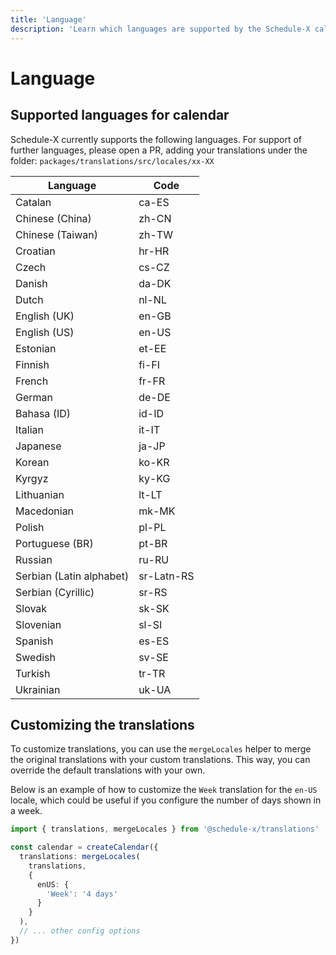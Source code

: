 ```yaml
---
title: 'Language'
description: 'Learn which languages are supported by the Schedule-X calendar, and how to customize translations'
---
```


# Language

## Supported languages for calendar

Schedule-X currently supports the following languages. For support of further languages, please open a PR, adding
your translations under the folder: `packages/translations/src/locales/xx-XX`

| Language                 | Code       |
|--------------------------|------------|
| Catalan                  | ca-ES      |
| Chinese (China)          | zh-CN      |
| Chinese (Taiwan)         | zh-TW      |
| Croatian                 | hr-HR      |
| Czech                    | cs-CZ      |
| Danish                   | da-DK      |
| Dutch                    | nl-NL      |
| English (UK)             | en-GB      |
| English (US)             | en-US      |
| Estonian                 | et-EE      |
| Finnish                  | fi-FI      |
| French                   | fr-FR      |
| German                   | de-DE      |
| Bahasa (ID)              | id-ID      |
| Italian                  | it-IT      |
| Japanese                 | ja-JP      |
| Korean                   | ko-KR      |
| Kyrgyz                   | ky-KG      |
| Lithuanian               | lt-LT      |
| Macedonian               | mk-MK      |
| Polish                   | pl-PL      |
| Portuguese (BR)          | pt-BR      |
| Russian                  | ru-RU      |
| Serbian (Latin alphabet) | sr-Latn-RS |
| Serbian (Cyrillic)       | sr-RS      |
| Slovak                   | sk-SK      |
| Slovenian                | sl-SI      |
| Spanish                  | es-ES      |
| Swedish                  | sv-SE      |
| Turkish                  | tr-TR      |
| Ukrainian                | uk-UA      |

## Customizing the translations

To customize translations, you can use the `mergeLocales` helper to merge the original translations
with your custom translations. This way, you can override the default translations with your own.

Below is an example of how to customize the `Week` translation for the `en-US` locale, which could be useful if
you configure the number of days shown in a week.

```ts
import { translations, mergeLocales } from '@schedule-x/translations'

const calendar = createCalendar({
  translations: mergeLocales(
    translations,
    {
      enUS: {
        'Week': '4 days'
      }
    }
  ),
  // ... other config options
})
```
